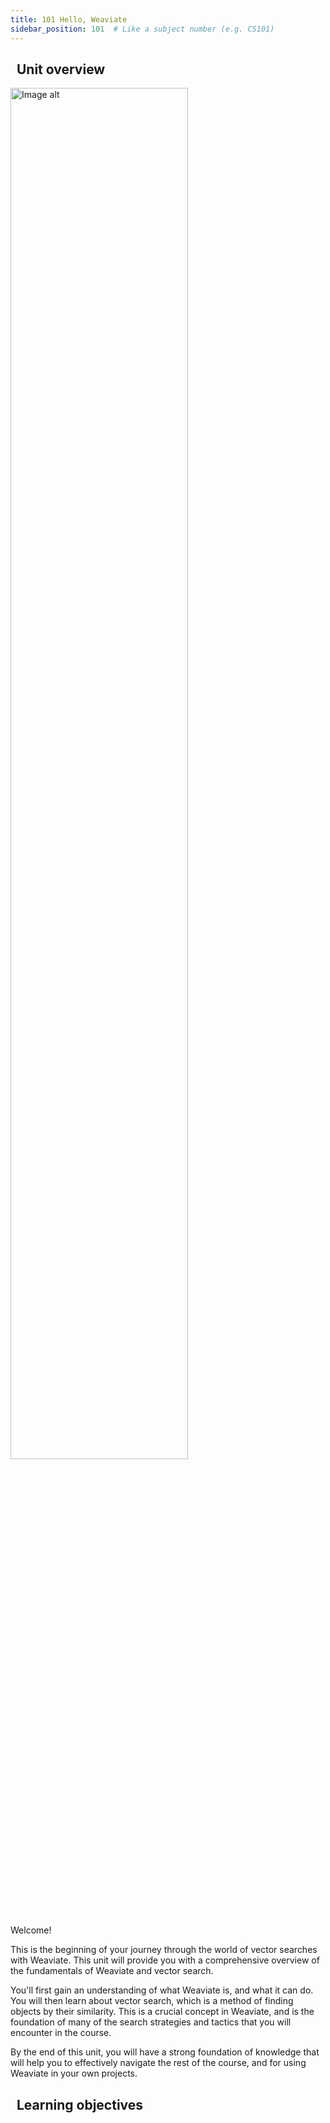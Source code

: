 ```yaml
---
title: 101 Hello, Weaviate
sidebar_position: 101  # Like a subject number (e.g. CS101)
---
```


## <i class="fa-solid fa-chalkboard-user"></i>&nbsp;&nbsp;Unit overview


<img src={imageUrl} alt="Image alt" width="75%"/>

<!-- Provide context for this course, in addition to the concrete learning goals and outcomes. Why would someone want to do this unit? -->

Welcome!

This is the beginning of your journey through the world of vector searches with Weaviate. This unit will provide you with a comprehensive overview of the fundamentals of Weaviate and vector search.

You'll first gain an understanding of what Weaviate is, and what it can do. You will then learn about vector search, which is a method of finding objects by their similarity. This is a crucial concept in Weaviate, and is the foundation of many of the search strategies and tactics that you will encounter in the course.

By the end of this unit, you will have a strong foundation of knowledge that will help you to effectively navigate the rest of the course, and for using Weaviate in your own projects.

## <i class="fa-solid fa-bullseye-arrow"></i>&nbsp;&nbsp;Learning objectives


<LearningGoalsExp />  


<LearningGoals unitName="hello_weaviate"/>  
